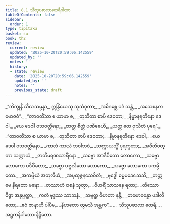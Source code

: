 ```yaml
---
title: 8.1 သီသူပစာလာထေရီဂါထာ
tableOfContents: false
sidebar:
  order: 1
type: tipitaka
basket: su
book: th2
review:
  current: review
  updated: '2025-10-20T20:59:06.142559'
  updated_by: ''
  notes: ''
  history:
  - state: review
    date: '2025-10-20T20:59:06.142559'
    updated_by: ''
    notes: ''
    previous_state: draft
---
```



<DynamicBreadcrumb />


<ReviewStatus review={frontmatter.review} showDetails={true} />

<HypothesisAnnotation frontmatter={frontmatter} />

<Division number="196" book="th2" e="ch" v="19" p="401">

<Paragraph number="264" type="verses" book="th2">
_“ဘိက္ခုနီ သီလသမ္ပန္နာ,_  
ဣန္ဒြိယေသု သုသံဝုတာ;_  
_အဓိဂစ္ဆေ ပဒံ သန္တံ,_  
_အသေစနကမောဇဝံ”._  

</Paragraph>

</Division>
<Division number="197" book="th2" e="ch" v="19" p="401">

<Paragraph number="265" type="verses" book="th2">
_“တာဝတိံသာ စ ယာမာ စ,_  
_တုသိတာ စာပိ ဒေဝတာ;_  
_နိမ္မာနရတိနော ဒေဝါ,_  
_ယေ ဒေဝါ ဝသဝတ္တိနော;_  
_တတ္ထ စိတ္တံ ပဏီဓေဟိ,_  
_ယတ္ထ တေ ဝုသိတံ ပုရေ”._  

</Paragraph>

</Division>
<Division number="198" book="th2" e="ch" v="19" p="401">

<Paragraph number="266" type="verses" book="th2">
_“တာဝတိံသာ စ ယာမာ စ,_  
_တုသိတာ စာပိ ဒေဝတာ;_  
_နိမ္မာနရတိနော ဒေဝါ,_  
_ယေ ဒေဝါ ဝသဝတ္တိနော._  

</Paragraph>

</Division>
<Division number="199" book="th2" e="ch" v="19" p="401">

<Paragraph number="267" type="verses" book="th2">
_ကာလံ ကာလံ ဘဝါဘဝံ,_  
_သက္ကာယသ္မိံ ပုရက္ခတာ;_  
_အဝီတိဝတ္တာ သက္ကာယံ,_  
_ဇာတိမရဏသာရိနော._  

</Paragraph>

</Division>
<Division number="200" book="th2" e="ch" v="19" p="401">

<Paragraph number="268" type="verses" book="th2">
_သဗ္ဗော အာဒီပိတော လောကော,_  
_သဗ္ဗော လောကော ပဒီပိတော;_  
_သဗ္ဗော ပဇ္ဇလိတော လောကော,_  
_သဗ္ဗော လောကော ပကမ္ပိတော._  

</Paragraph>

</Division>
<Division number="201" book="th2" e="ch" v="19" p="401">

<Paragraph number="269" type="verses" book="th2">
_အကမ္ပိယံ အတုလိယံ,_  
_အပုထုဇ္ဇနသေဝိတံ;_  
_ဗုဒ္ဓေါ ဓမ္မမဒေသေသိ,_  
_တတ္ထ မေ နိရတော မနော._  

</Paragraph>

</Division>
<Division number="202" book="th2" e="ch" v="19" p="401">

<Paragraph number="270" type="verses" book="th2">
_တဿာဟံ ဝစနံ သုတွာ,_  
_ဝိဟရိံ သာသနေ ရတာ;_  
_တိဿော ဝိဇ္ဇာ အနုပ္ပတ္တာ,_  
_ကတံ ဗုဒ္ဓဿ သာသနံ._  

</Paragraph>

</Division>
<Division number="203" book="th2" e="ch" v="19" p="401">

<Paragraph number="271" type="verses" book="th2">
_သဗ္ဗတ္ထ ဝိဟတာ နန္ဒီ,_  
_တမောခန္ဓော ပဒါလိတော;_  
_ဧဝံ ဇာနာဟိ ပါပိမ,_  
_နိဟတော တွမသိ အန္တက”._  


</Paragraph>
</Division>

<Paragraph number="272" type="center" book="th2">
…  သီသူပစာလာ ထေရီ… .



</Paragraph>

<Paragraph number="273" type="center" book="th2">
အဋ္ဌကနိပါတော နိဋ္ဌိတော.
</Paragraph>